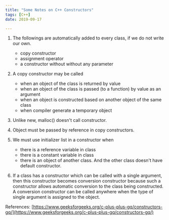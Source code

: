 ```yaml
---
title: "Some Notes on C++ Constructors"
tags: [C++]
date: 2019-09-17

---
```


1. The followings are automatically added to every class, if we do not write our own.
    - copy constructor
    - assignment operator
    - a constructor without without any parameter

2. A copy constructor may be called
    - when an object of the class is returned by value
    - when an object of the class is passed (to a function) by value as an argument
    - when an object is constructed based on another object of the same class
    - when compiler generate a temporary object

3. Unlike new, malloc() doesn't call constructor.

4. Object must be passed by reference in copy constructors.

5. We must use initializer list in a constructor when
    - there is a reference variable in class
    - there is a constant variable in class
    - there is an object of another class. And the other class doesn't have default constructor.

6. If a class has a constructor which can be called with a single argument, then this
   constructor becomes conversion constructor because such a constructor allows automatic
   conversion to the class being constructed. A conversion constructor can be called
   anywhere when the type of single argument is assigned to the object.

References: [https://www.geeksforgeeks.org/c-plus-plus-gq/constructors-gq/](https://www.geeksforgeeks.org/c-plus-plus-gq/constructors-gq/)
